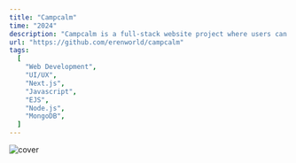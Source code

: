 ```yaml
---
title: "Campcalm"
time: "2024"
description: "Campcalm is a full-stack website project where users can create and review campgrounds. In order to review or create a campground, you must have an account. "
url: "https://github.com/erenworld/campcalm"
tags:
  [
    "Web Development",
    "UI/UX",
    "Next.js",
    "Javascript",
    "EJS",
    "Node.js",
    "MongoDB",
  ]
---
```


<Image
  src="/projects/campcalm/cover.png"
  alt="cover"
  width={2267}
  height={1280}
  caption="This is a web platform tailored for camping enthusiasts, featuring user-friendly authentication, reviews, and effortless campground management."
/>

